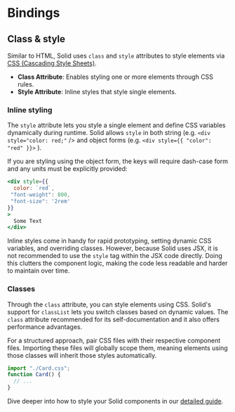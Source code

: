 
# Bindings

## Class & style

Similar to HTML, Solid uses `class` and `style` attributes to style elements via [CSS (Cascading Style Sheets)](https://developer.mozilla.org/en-US/docs/Glossary/CSS).

* **Class Attribute**: Enables styling one or more elements through CSS rules.
* **Style Attribute**: Inline styles that style single elements.

### Inline styling

The `style` attribute lets you style a single element and define CSS variables dynamically during runtime. 
Solid allows `style` in both string (e.g. `<div style="color: red;"` /> and object forms  (e.g. `<div style={{ "color": "red" }}>` ).

If you are styling using the object form, the keys will require dash-case form and any units must be explicitly provided:

```jsx
<div style={{
  color: `red`,
 "font-weight": 800,
 "font-size": '2rem'
}}
>
  Some Text
</div>
```

Inline styles come in handy for rapid prototyping, setting dynamic CSS variables, and overriding classes. 
However, because Solid uses JSX, it is not recommended to use the `style` tag within the JSX code directly. 
Doing this clutters the component logic, making the code less readable and harder to maintain over time.

### Classes

Through the `class` attribute, you can style elements using CSS. 
Solid's support for `classList` lets you switch classes based on dynamic values. 
The `class` attribute recommended for its self-documentation and it also offers performance advantages. 

For a structured approach, pair CSS files with their respective component files. 
Importing these files will globally scope them, meaning elements using those classes will inherit those styles automatically. 

```jsx
import "./Card.css";
function Card() {
  // ...
}
```

Dive deeper into how to style your Solid components in our [detailed guide](guides/styling-your-components).
